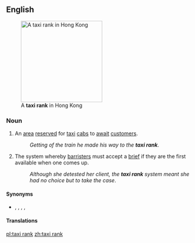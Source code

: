 ==English==
[[Image:Kowloon Waterfront, Hong Kong, 2013-08-09, DD 05.jpg|thumb|220px|A '''taxi rank''' in Hong Kong]]

===Noun===
{{en-noun}}

# An [[area]] [[reserved]] for [[taxi]] [[cabs]] to [[await]] [[customer]]s.
#: ''Getting of the train he made his way to the '''taxi rank'''''.
# {{lb|en|British}} The system whereby [[barrister]]s must accept a [[brief]] if they are the first available when one comes up.
#: ''Although she detested her client, the '''taxi rank''' system meant she had no choice but to take the case''.

====Synonyms====
* {{l|en|taxicab stand}}, {{l|en|cab stand}}, {{l|en|taxi stand}}, {{l|en|cab rank}}, {{l|en|hack stand}}

====Translations====
{{trans-see|taxi stand}}

[[pl:taxi rank]]
[[zh:taxi rank]]